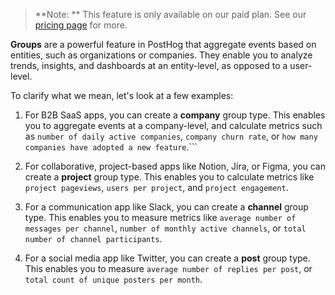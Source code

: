 > **Note: ** This feature is only available on our paid plan. See our [pricing page](/pricing) for more.

**Groups** are a powerful feature in PostHog that aggregate events based on entities, such as organizations or companies. They enable you to analyze trends, insights, and dashboards at an entity-level, as opposed to a user-level.

To clarify what we mean, let's look at a few examples:

1. For B2B SaaS apps, you can create a **company** group type. This enables you to aggregate events at a company-level, and calculate metrics such as `number of daily active companies`, `company churn rate`, or `how many companies have adopted a new feature`.```

2. For collaborative, project-based apps like Notion, Jira, or Figma, you can create a **project** group type. This enables you to calculate metrics like `project pageviews`, `users per project`, and `project engagement`.

3. For a communication app like Slack, you can create a **channel** group type. This enables you to measure metrics like `average number of messages per channel`, `number of monthly active channels`, or `total number of channel participants`.

4. For a social media app like Twitter, you can create a **post** group type. This enables you to measure `average number of replies per post`, or `total count of unique posters per month`.